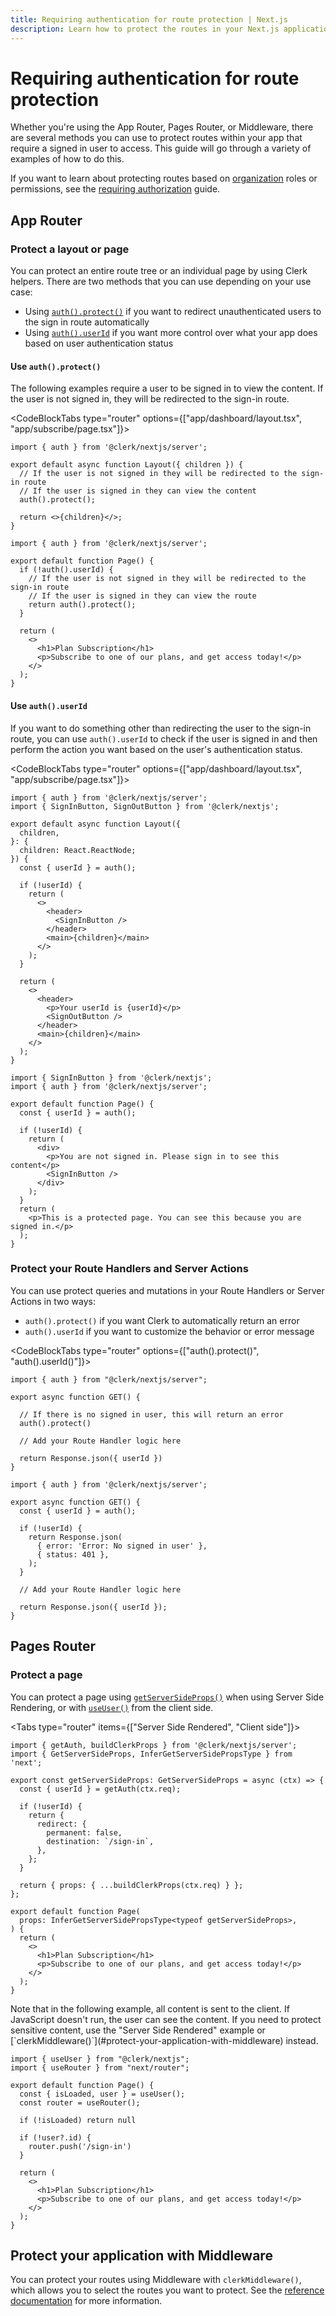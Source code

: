 ```yaml
---
title: Requiring authentication for route protection | Next.js
description: Learn how to protect the routes in your Next.js application that require authentication.
---
```


# Requiring authentication for route protection

Whether you're using the App Router, Pages Router, or Middleware, there are several methods you can use to protect routes within your app that require a signed in user to access. This guide will go through a variety of examples of how to do this.

If you want to learn about protecting routes based on [organization](/docs/organizations/overview) roles or permissions, see the [requiring authorization](/docs/references/nextjs/route-protection-requiring-authorization) guide.

## App Router

### Protect a layout or page

You can protect an entire route tree or an individual page by using Clerk helpers. There are two methods that you can use depending on your use case:

- Using [`auth().protect()`](/docs/references/nextjs/auth#protect) if you want to redirect unauthenticated users to the sign in route automatically
- Using [`auth().userId`](/docs/references/nextjs/auth#retrieving-user-id) if you want more control over what your app does based on user authentication status

#### Use `auth().protect()`

The following examples require a user to be signed in to view the content. If the user is not signed in, they will be redirected to the sign-in route.

<CodeBlockTabs type="router" options={["app/dashboard/layout.tsx", "app/subscribe/page.tsx"]}>

```tsx filename="app/dashboard/layout.tsx"
import { auth } from '@clerk/nextjs/server';

export default async function Layout({ children }) {
  // If the user is not signed in they will be redirected to the sign-in route
  // If the user is signed in they can view the content
  auth().protect();

  return <>{children}</>;
}
```


```tsx filename="app/subscribe/page.tsx"
import { auth } from '@clerk/nextjs/server';

export default function Page() {
  if (!auth().userId) {
    // If the user is not signed in they will be redirected to the sign-in route
    // If the user is signed in they can view the route
    return auth().protect();
  }

  return (
    <>
      <h1>Plan Subscription</h1>
      <p>Subscribe to one of our plans, and get access today!</p>
    </>
  );
}
```
</CodeBlockTabs>

#### Use `auth().userId`

If you want to do something other than redirecting the user to the sign-in route, you can use `auth().userId` to check if the user is signed in and then perform the action you want based on the user's authentication status.

<CodeBlockTabs type="router" options={["app/dashboard/layout.tsx", "app/subscribe/page.tsx"]}>

```tsx filename="app/dashboard/layout.tsx"
import { auth } from '@clerk/nextjs/server';
import { SignInButton, SignOutButton } from '@clerk/nextjs';

export default async function Layout({
  children,
}: {
  children: React.ReactNode;
}) {
  const { userId } = auth();

  if (!userId) {
    return (
      <>
        <header>
          <SignInButton />
        </header>
        <main>{children}</main>
      </>
    );
  }

  return (
    <>
      <header>
        <p>Your userId is {userId}</p>
        <SignOutButton />
      </header>
      <main>{children}</main>
    </>
  );
}
```

```tsx filename="app/subscribe/page.tsx"
import { SignInButton } from '@clerk/nextjs';
import { auth } from '@clerk/nextjs/server';

export default function Page() {
  const { userId } = auth();

  if (!userId) {
    return (
      <div>
        <p>You are not signed in. Please sign in to see this content</p>
        <SignInButton />
      </div>
    );
  }
  return (
    <p>This is a protected page. You can see this because you are signed in.</p>
  );
}
```
</CodeBlockTabs>

### Protect your Route Handlers and Server Actions

You can use protect queries and mutations in your Route Handlers or Server Actions in two ways:

- `auth().protect()` if you want Clerk to automatically return an error
- `auth().userId` if you want to customize the behavior or error message

<CodeBlockTabs type="router" options={["auth().protect()", "auth().userId()"]}>

```tsx filename="/app/api/dashboard/route.ts"
import { auth } from "@clerk/nextjs/server";

export async function GET() {

  // If there is no signed in user, this will return an error
  auth().protect()

  // Add your Route Handler logic here

  return Response.json({ userId })
}
```

```tsx filename="app/api/dashboard/route.ts"
import { auth } from '@clerk/nextjs/server';

export async function GET() {
  const { userId } = auth();

  if (!userId) {
    return Response.json(
      { error: 'Error: No signed in user' },
      { status: 401 },
    );
  }

  // Add your Route Handler logic here

  return Response.json({ userId });
}
```
</CodeBlockTabs>

## Pages Router

### Protect a page

You can protect a page using [`getServerSideProps()`](https://nextjs.org/docs/pages/building-your-application/data-fetching/get-server-side-props) when using Server Side Rendering, or with [`useUser()`](/docs/references/react/use-user) from the client side.

<Tabs type="router" items={["Server Side Rendered", "Client side"]}>
<Tab>
```tsx filename="pages/subscribe.tsx"
import { getAuth, buildClerkProps } from '@clerk/nextjs/server';
import { GetServerSideProps, InferGetServerSidePropsType } from 'next';

export const getServerSideProps: GetServerSideProps = async (ctx) => {
  const { userId } = getAuth(ctx.req);

  if (!userId) {
    return {
      redirect: {
        permanent: false,
        destination: `/sign-in`,
      },
    };
  }

  return { props: { ...buildClerkProps(ctx.req) } };
};

export default function Page(
  props: InferGetServerSidePropsType<typeof getServerSideProps>,
) {
  return (
    <>
      <h1>Plan Subscription</h1>
      <p>Subscribe to one of our plans, and get access today!</p>
    </>
  );
}
```
</Tab>

<Tab>
Note that in the following example, all content is sent to the client. If JavaScript doesn't run, the user can see the content. If you need to protect sensitive content, use the "Server Side Rendered" example or [`clerkMiddleware()`](#protect-your-application-with-middleware) instead.

```tsx filename="pages/subscribe.tsx"
import { useUser } from "@clerk/nextjs";
import { useRouter } from "next/router";

export default function Page() {
  const { isLoaded, user } = useUser();
  const router = useRouter();

  if (!isLoaded) return null

  if (!user?.id) {
    router.push('/sign-in')
  }

  return (
    <>
      <h1>Plan Subscription</h1>
      <p>Subscribe to one of our plans, and get access today!</p>
    </>
  );
}
```
</Tab>
</Tabs>

## Protect your application with Middleware

You can protect your routes using Middleware with `clerkMiddleware()`, which allows you to select the routes you want to protect. See the [reference documentation](/docs/references/nextjs/clerk-middleware) for more information.
